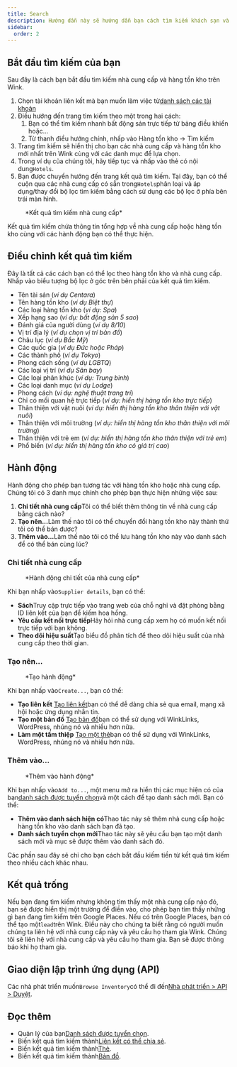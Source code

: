 ```yaml
---
title: Search
description: Hướng dẫn này sẽ hướng dẫn bạn cách tìm kiếm khách sạn và phòng trống.
sidebar:
  order: 2
---
```


## Bắt đầu tìm kiếm của bạn

Sau đây là cách bạn bắt đầu tìm kiếm nhà cung cấp và hàng tồn kho trên Wink.

1. Chọn tài khoản liên kết mà bạn muốn làm việc từ[danh sách các tài khoản](https://studio.wink.travel/company/list)
2. Điều hướng đến trang tìm kiếm theo một trong hai cách:
   1. Bạn có thể tìm kiếm nhanh bất động sản trực tiếp từ bảng điều khiển hoặc...
   2. Từ thanh điều hướng chính, nhấp vào Hàng tồn kho → Tìm kiếm
3. Trang tìm kiếm sẽ hiển thị cho bạn các nhà cung cấp và hàng tồn kho mới nhất trên Wink cùng với các danh mục để lựa chọn.
4. Trong ví dụ của chúng tôi, hãy tiếp tục và nhấp vào thẻ có nội dung`Hotels`.
5. Bạn được chuyển hướng đến trang kết quả tìm kiếm. Tại đây, bạn có thể cuộn qua các nhà cung cấp có sẵn trong`Hotels`phân loại và áp dụng/thay đổi bộ lọc tìm kiếm bằng cách sử dụng các bộ lọc ở phía bên trái màn hình.

<figure>
  <CloudinaryImage width="700" height="570" resize="scale" quality="best" alt="Kết quả tìm kiếm" src="academy/search-results" errorImage="noimage_opaque_nyrtl0.png" />

  <figcaption>*Kết quả tìm kiếm nhà cung cấp*</figcaption>
</figure>


Kết quả tìm kiếm chứa thông tin tổng hợp về nhà cung cấp hoặc hàng tồn kho cùng với các hành động bạn có thể thực hiện.

## Điều chỉnh kết quả tìm kiếm

Đây là tất cả các cách bạn có thể lọc theo hàng tồn kho và nhà cung cấp. Nhấp vào biểu tượng bộ lọc ở góc trên bên phải của kết quả tìm kiếm.

* Tên tài sản (*ví dụ Centara*)
* Tên hàng tồn kho (*ví dụ Biệt thự*)
* Các loại hàng tồn kho (*ví dụ: Spa*)
* Xếp hạng sao (*ví dụ: bất động sản 5 sao*)
* Đánh giá của người dùng (*ví dụ 8/10*)
* Vị trí địa lý (*ví dụ chọn vị trí bản đồ*)
* Châu lục (*ví dụ Bắc Mỹ*)
* Các quốc gia (*ví dụ Đức hoặc Pháp*)
* Các thành phố (*ví dụ Tokyo*)
* Phong cách sống (*ví dụ LGBTQ*)
* Các loại vị trí (*ví dụ Sân bay*)
* Các loại phân khúc (*ví dụ: Trung bình*)
* Các loại danh mục (*ví dụ Lodge*)
* Phong cách (*ví dụ: nghệ thuật trang trí*)
* Chỉ có mối quan hệ trực tiếp (*ví dụ: hiển thị hàng tồn kho trực tiếp*)
* Thân thiện với vật nuôi (*ví dụ: hiển thị hàng tồn kho thân thiện với vật nuôi*)
* Thân thiện với môi trường (*ví dụ: hiển thị hàng tồn kho thân thiện với môi trường*)
* Thân thiện với trẻ em (*ví dụ: hiển thị hàng tồn kho thân thiện với trẻ em*)
* Phổ biến (*ví dụ: hiển thị hàng tồn kho có giá trị cao*)

## Hành động

Hành động cho phép bạn tương tác với hàng tồn kho hoặc nhà cung cấp. Chúng tôi có 3 danh mục chính cho phép bạn thực hiện những việc sau:

1. **Chi tiết nhà cung cấp**Tôi có thể biết thêm thông tin về nhà cung cấp bằng cách nào?
2. **Tạo nên...**&#x4C;àm thế nào tôi có thể chuyển đổi hàng tồn kho này thành thứ tôi có thể bán được?
3. **Thêm vào...**&#x4C;àm thế nào tôi có thể lưu hàng tồn kho này vào danh sách để có thể bán cùng lúc?

### Chi tiết nhà cung cấp

<figure>
  <CloudinaryImage width="350" height="190" resize="scale" quality="best" alt="Chi tiết nhà cung cấp" src="academy/supplier-details" errorImage="noimage_opaque_nyrtl0.png" />

  <figcaption>*Hành động chi tiết của nhà cung cấp*</figcaption>
</figure>


Khi bạn nhấp vào`Supplier details`, bạn có thể:

* **Sách**Truy cập trực tiếp vào trang web của chỗ nghỉ và đặt phòng bằng ID liên kết của bạn để kiếm hoa hồng.
* **Yêu cầu kết nối trực tiếp**Hãy hỏi nhà cung cấp xem họ có muốn kết nối trực tiếp với bạn không.
* **Theo dõi hiệu suất**Tạo biểu đồ phân tích để theo dõi hiệu suất của nhà cung cấp theo thời gian.

### Tạo nên...

<figure>
  <CloudinaryImage width="350" height="238" resize="scale" quality="best" alt="Hành động" src="academy/inventory-actions" errorImage="noimage_opaque_nyrtl0.png" />

  <figcaption>*Tạo hành động*</figcaption>
</figure>


Khi bạn nhấp vào`Create...`, bạn có thể:

* **Tạo liên kết** [Tạo liên kết](/studio/shareable-links)bạn có thể dễ dàng chia sẻ qua email, mạng xã hội hoặc ứng dụng nhắn tin.
* **Tạo một bản đồ** [Tạo bản đồ](/studio/maps)bạn có thể sử dụng với WinkLinks, WordPress, nhúng nó và nhiều hơn nữa.
* **Làm một tấm thiệp** [Tạo một thẻ](/studio/cards)bạn có thể sử dụng với WinkLinks, WordPress, nhúng nó và nhiều hơn nữa.

### Thêm vào...

<figure>
  <CloudinaryImage width="350" height="203" resize="scale" quality="best" alt="Hành động" src="academy/add-to" errorImage="noimage_opaque_nyrtl0.png" />

  <figcaption>*Thêm vào hành động*</figcaption>
</figure>


Khi bạn nhấp vào`Add to...`, một menu mở ra hiển thị các mục hiện có của bạn[danh sách được tuyển chọn](/studio/curated-lists)và một cách để tạo danh sách mới. Bạn có thể:

* **Thêm vào danh sách hiện có**Thao tác này sẽ thêm nhà cung cấp hoặc hàng tồn kho vào danh sách bạn đã tạo.
* **Danh sách tuyển chọn mới**Thao tác này sẽ yêu cầu bạn tạo một danh sách mới và mục sẽ được thêm vào danh sách đó.

Các phần sau đây sẽ chỉ cho bạn cách bắt đầu kiếm tiền từ kết quả tìm kiếm theo nhiều cách khác nhau.

## Kết quả trống

Nếu bạn đang tìm kiếm nhưng không tìm thấy một nhà cung cấp nào đó, bạn sẽ được hiển thị một trường để điền vào, cho phép bạn tìm thấy những gì bạn đang tìm kiếm trên Google Places. Nếu có trên Google Places, bạn có thể tạo một`lead`trên Wink.
Điều này cho chúng ta biết rằng có người muốn chúng ta liên hệ với nhà cung cấp này và yêu cầu họ tham gia Wink. Chúng tôi sẽ liên hệ với nhà cung cấp và yêu cầu họ tham gia. Bạn sẽ được thông báo khi họ tham gia.

## Giao diện lập trình ứng dụng (API)

Các nhà phát triển muốn`Browse Inventory`có thể đi đến[Nhà phát triển > API > Duyệt](/developers/apis/#browse-api).

## Đọc thêm

* Quản lý của bạn[Danh sách được tuyển chọn](/studio/curated-lists).
* Biến kết quả tìm kiếm thành[Liên kết có thể chia sẻ](/studio/shareable-links).
* Biến kết quả tìm kiếm thành[Thẻ](/studio/cards).
* Biến kết quả tìm kiếm thành[Bản đồ](/studio/maps).

